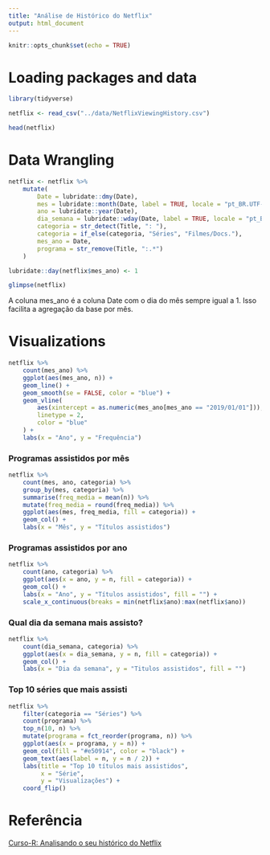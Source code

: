```yaml
---
title: "Análise de Histórico do Netflix"
output: html_document
---
```


```r
knitr::opts_chunk$set(echo = TRUE)
```

# Loading packages and data
```r
library(tidyverse)

netflix <- read_csv("../data/NetflixViewingHistory.csv")

head(netflix)
```

# Data Wrangling
```r
netflix <- netflix %>% 
    mutate(
        Date = lubridate::dmy(Date), 
        mes = lubridate::month(Date, label = TRUE, locale = "pt_BR.UTF-8"),
        ano = lubridate::year(Date),
        dia_semana = lubridate::wday(Date, label = TRUE, locale = "pt_BR.UTF-8"), 
        categoria = str_detect(Title, ": "),
        categoria = if_else(categoria, "Séries", "Filmes/Docs."),
        mes_ano = Date,
        programa = str_remove(Title, ":.*")
    )

lubridate::day(netflix$mes_ano) <- 1

glimpse(netflix)
```

A coluna mes_ano é a coluna Date com o dia do mês sempre igual a 1. Isso facilita a agregação da base por mês.

# Visualizations

```r

netflix %>% 
    count(mes_ano) %>% 
    ggplot(aes(mes_ano, n)) +
    geom_line() +
    geom_smooth(se = FALSE, color = "blue") +
    geom_vline(
        aes(xintercept = as.numeric(mes_ano[mes_ano == "2019/01/01"])),
        linetype = 2,
        color = "blue"
    ) +
    labs(x = "Ano", y = "Frequência")

```

### Programas assistidos por mês
```r

netflix %>% 
    count(mes, ano, categoria) %>% 
    group_by(mes, categoria) %>% 
    summarise(freq_media = mean(n)) %>% 
    mutate(freq_media = round(freq_media)) %>% 
    ggplot(aes(mes, freq_media, fill = categoria)) +
    geom_col() +
    labs(x = "Mês", y = "Títulos assistidos")

```

### Programas assistidos por ano
```r

netflix %>% 
    count(ano, categoria) %>% 
    ggplot(aes(x = ano, y = n, fill = categoria)) +
    geom_col() +
    labs(x = "Ano", y = "Títulos assistidos", fill = "") +
    scale_x_continuous(breaks = min(netflix$ano):max(netflix$ano))

```

### Qual dia da semana mais assisto?

```r

netflix %>% 
    count(dia_semana, categoria) %>% 
    ggplot(aes(x = dia_semana, y = n, fill = categoria)) +
    geom_col() +
    labs(x = "Dia da semana", y = "Titulos assistidos", fill = "")

```

### Top 10 séries que mais assisti

```r

netflix %>% 
    filter(categoria == "Séries") %>% 
    count(programa) %>% 
    top_n(10, n) %>% 
    mutate(programa = fct_reorder(programa, n)) %>% 
    ggplot(aes(x = programa, y = n)) +
    geom_col(fill = "#e50914", color = "black") +
    geom_text(aes(label = n, y = n / 2)) +
    labs(title = "Top 10 títulos mais assistidos", 
         x = "Série", 
         y = "Visualizações") +
    coord_flip()

```

# Referência

[Curso-R: Analisando o seu histórico do Netflix](https://www.curso-r.com/blog/2019-06-05-netflix/)

